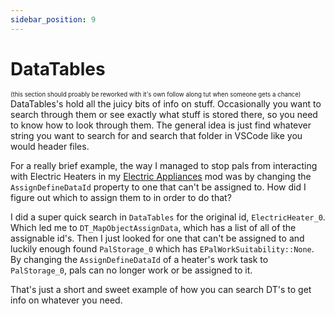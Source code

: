 ```yaml
---
sidebar_position: 9
---
```


# DataTables
<sub><sup>(this section should proably be reworked with it's own follow along tut when someone gets a chance)</sup></sub>  
DataTables's hold all the juicy bits of info on stuff. Occasionally you want to search through them or see exactly what stuff is stored there, so you need to know how to look through them. The general idea is just find whatever string you want to search for and search that folder in VSCode like you would header files. 

For a really brief example, the way I managed to stop pals from interacting with Electric Heaters in my [Electric Appliances](https://www.nexusmods.com/palworld/mods/436) mod was by changing the `AssignDefineDataId` property to one that can't be assigned to. How did I figure out which to assign them to in order to do that? 

I did a super quick search in `DataTables` for the original id, `ElectricHeater_0`. Which led me to `DT_MapObjectAssignData`, which has a list of all of the assignable id's. Then I just looked for one that can't be assigned to and luckily enough found `PalStorage_0` which has `EPalWorkSuitability::None`. By changing the `AssignDefineDataId` of a heater's work task to `PalStorage_0`, pals can no longer work or be assigned to it.

That's just a short and sweet example of how you can search DT's to get info on whatever you need.